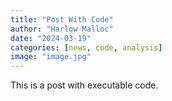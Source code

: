 ```yaml
---
title: "Post With Code"
author: "Harlow Malloc"
date: "2024-03-19"
categories: [news, code, analysis]
image: "image.jpg"
---
```


This is a post with executable code.
